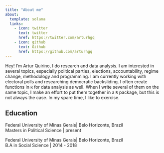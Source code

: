 ```yaml
---
title: "About me"
about:
  template: solana
  links:
    - icon: twitter
      text: twitter
      href: https://twitter.com/arturhgq
    - icon: github
      text: Github
      href: https://github.com/arturhgq
---
```


Hey! I'm Artur Quirino, I do research and data analysis. I am interested in several topics, especially political parties, elections, accountability, regime change, methodology and programming. I am currently working with electoral polls and researching democratic backsliding. I often create functions in `R` for data analysis as well. When I write several of them on the same topic, I make an effort to put them together in a `R` package, but this is not always the case. In my spare time, I like to exercise.

## Education

Federal University of Minas Gerais| Belo Horizonte, Brazil  
Masters in Political Science | present

Federal University of Minas Gerais| Belo Horizonte, Brazil  
B.A in Social Science | 2014 - 2018